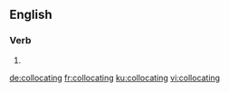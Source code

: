 
==English==

===Verb===
{{head|en|present participle}}

# {{present participle of|collocate|lang=en}}

[[de:collocating]]
[[fr:collocating]]
[[ku:collocating]]
[[vi:collocating]]